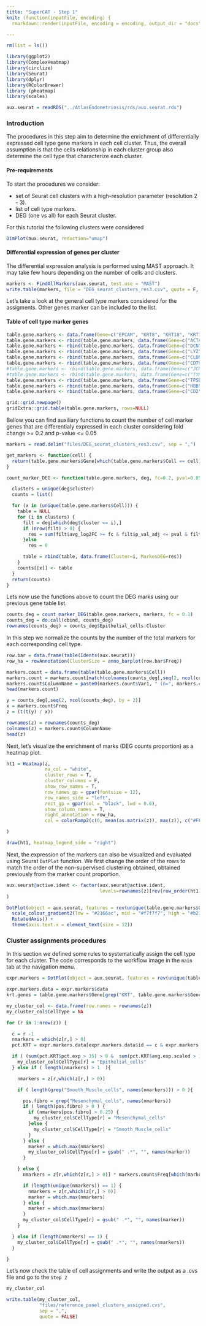 ```yaml
---
title: "SuperCAT - Step 1"
knit: (function(inputFile, encoding) {
  rmarkdown::render(inputFile, encoding = encoding, output_dir = "docs") })

---
```



```r
rm(list = ls())

library(ggplot2)
library(ComplexHeatmap)
library(circlize)
library(Seurat)
library(dplyr)
library(RColorBrewer)
library (pheatmap)
library(scales)

aux.seurat = readRDS("../AtlasEndometriosis/rds/aux.seurat.rds")

```

### Introduction

The procedures in this step aim to determine the enrichment of differentially expressed cell type gene markers in each cell cluster. Thus, the overall assumption is that the cells relationship in each cluster group also determine the cell type that characterize each cluster.

#### Pre-requirements

To start the procedures we consider:

* set of Seurat cell clusters with a high-resolution parameter (resolution 2 - 3).
* list of cell type markers.
* DEG (one vs all) for each Seurat cluster.

For this tutorial the following clusters were considered

```r
DimPlot(aux.seurat, reduction="umap")
```


#### Differential expression of genes per cluster

The differential expression analysis is performed using MAST approach. It may take few hours depending on the number of cells and clusters.

``` r
markers <- FindAllMarkers(aux.seurat, test.use = "MAST")
write.table(markers, file = "DEG_seurat_clusters_res3.csv", quote = F, sep = ",")
```

Let's take a look at the general cell type markers considered for the assigments. Other genes marker can be included to the list.

#### Table of cell type marker genes

``` r

table.gene.markers <- data.frame(Gene=c("EPCAM", "KRT8", "KRT18", "KRT19", "KRT10", "KRT7", "FOXJ1"), Cell="Epithelial_cells")
table.gene.markers <- rbind(table.gene.markers, data.frame(Gene=c("ACTA2"), Cell="Smooth_Muscle_cells"))
table.gene.markers <- rbind(table.gene.markers, data.frame(Gene=c("DCN", "COL11A2", "FAP", "PDGFRA", "COL11A1", "COL1A1", "PDGFRB"), Cell="Mesenchymal_cells"))
table.gene.markers <- rbind(table.gene.markers, data.frame(Gene=c("LYZ", "CD14", "MME", "C1QA", "CLEC10A"), Cell="Myeloid_cells"))
table.gene.markers <- rbind(table.gene.markers, data.frame(Gene=c("CLDN5", "PECAM1", "CD34", "ESAM"), Cell="Endothelial_cells"))
table.gene.markers <- rbind(table.gene.markers, data.frame(Gene=c("CD79A", "JCHAIN"), Cell="B/Plasma_cells"))
#table.gene.markers <- rbind(table.gene.markers, data.frame(Gene=c("JCHAIN"), Cell="B Cells"))
#table.gene.markers <- rbind(table.gene.markers, data.frame(Gene=c("TYROBP", "FCGR3A"), Cell="Natural Killer"))
table.gene.markers <- rbind(table.gene.markers, data.frame(Gene=c("TPSB2"), Cell="Mast_cells"))
table.gene.markers <- rbind(table.gene.markers, data.frame(Gene=c("HBB", "GYPA"), Cell="Erythrocytes"))
table.gene.markers <- rbind(table.gene.markers, data.frame(Gene=c("CD2", "CD3D", "CD3E", "CD3G", 'CD8A', "CCL5", "PTPRC", "TYROBP", "FCGR3A"), Cell="T/NK Cells"))

grid::grid.newpage()
gridExtra::grid.table(table.gene.markers, rows=NULL)

```

Bellow you can find auxiliary functions to count the number of cell marker genes that are differentialy expressed in each cluster considering fold change >= 0.2 and p-value <= 0.05


``` r

markers = read.delim("files/DEG_seurat_clusters_res3.csv", sep = ",")

get_markers <- function(cell) {
  return(table.gene.markers$Gene[which(table.gene.markers$Cell == cell)])
}

count_marker_DEG <- function(table.gene.markers, deg, fc=0.2, pval=0.05) {

  clusters = unique(deg$cluster)
  counts = list()

  for (x in (unique(table.gene.markers$Cell))) {
    table = NULL
    for (i in clusters) {
      filt = deg[which(deg$cluster == i),]
      if (nrow(filt) > 0) {
        res = sum(filt$avg_log2FC >= fc & filt$p_val_adj <= pval & filt$gene %in% get_markers(cell = x))
      }else
        res = 0

      table = rbind(table, data.frame(Cluster=i, MarkesDEG=res))
    }
    counts[[x]] <- table
  }
  return(counts)
}

```

Lets now use the functions above to count the DEG marks using our previous gene table list.

``` r

counts_deg = count_marker_DEG(table.gene.markers, markers, fc = 0.1)
counts_deg = do.call(cbind, counts_deg)
rownames(counts_deg) = counts_deg$Epithelial_cells.Cluster

```

In this step we normalize the counts by the number of the total markers for each corresponding cell type. 

``` r

row.bar = data.frame(table(Idents(aux.seurat)))
row_ha = rowAnnotation(ClusterSize = anno_barplot(row.bar$Freq))

markers.count = data.frame(table(table.gene.markers$Cell))
markers.count = markers.count[match(colnames(counts_deg[,seq(2, ncol(counts_deg), by = 2)]), paste0(markers.count$Var1, ".MarkesDEG")),]
markers.count$ColumnName = paste0(markers.count$Var1, " (n=", markers.count$Freq, ")")
head(markers.count)

y = counts_deg[,seq(2, ncol(counts_deg), by = 2)]
x = markers.count$Freq
z = (t(t(y) / x))

rownames(z) = rownames(counts_deg)
colnames(z) = markers.count$ColumnName
head(z)

```

Next, let's visualize the enrichment of marks (DEG counts proportion) as a heatmap plot.

``` r

ht1 = Heatmap(z,
              na_col = "white",
              cluster_rows = T,
              cluster_columns = F,
              show_row_names = T,
              row_names_gp = gpar(fontsize = 12),
              row_names_side = "left",
              rect_gp = gpar(col = "black", lwd = 0.6),
              show_column_names = T,
              right_annotation = row_ha,
              col = colorRamp2(c(0, mean(as.matrix(z)), max(z)), c("#FFFFFF" , "#d8b365", "#01665e"))

)

draw(ht1, heatmap_legend_side = "right")
```


Next, the expression of the markers can also be visualized and evaluated using Seurat `DotPlot` function. We first change the order of the rows to match the order of the non-supervised clustering obtained, obtained previously from the marker count proportion.

``` r

aux.seurat@active.ident <- factor(aux.seurat@active.ident,
                                  levels=rownames(z)[rev(row_order(ht1))]
)

DotPlot(object = aux.seurat, features = rev(unique(table.gene.markers$Gene))) +
  scale_colour_gradient2(low = "#2166ac", mid = "#f7f7f7", high = "#b2182b") +
  RotatedAxis() +
  theme(axis.text.x = element_text(size = 12))

```

### Cluster assignments procedures

In this section we defined some rules to systematically assign the cell type for each cluster. The code corresponds to the workflow image in the `main` tab at the navigation menu.

``` r
expr.markers = DotPlot(object = aux.seurat, features = rev(unique(table.gene.markers$Gene)))

expr.markers.data = expr.markers$data
krt.genes = table.gene.markers$Gene[grep("KRT", table.gene.markers$Gene)]

my_cluster_col <- data.frame(row.names = rownames(z))
my_cluster_col$CellType = NA

for (r in 1:nrow(z)) {

  c = r -1
  nmarkers = which(z[r,] > 0)
  pct.KRT = expr.markers.data[expr.markers.data$id == c & expr.markers.data$features.plot %in% krt.genes,]

  if ( (sum(pct.KRT$pct.exp > 35) > 0 &  sum(pct.KRT$avg.exp.scaled > 1) > 0) ) {
    my_cluster_col$CellType[r] = "Epithelial_cells"
  } else if ( length(nmarkers) > 1  ){

    nmarkers = z[r,which(z[r,] > 0)]

    if ( length(grep("Smooth_Muscle_cells", names(nmarkers))) > 0 ){

      pos.fibro = grep("Mesenchymal_cells", names(nmarkers))
      if ( length(pos.fibro) > 0 ) {
        if (nmarkers[pos.fibro] > 0.25) {
          my_cluster_col$CellType[r] = "Mesenchymal_cells"
        }else {
          my_cluster_col$CellType[r] = "Smooth_Muscle_cells"
        }
      } else {
        marker = which.max(nmarkers)
        my_cluster_col$CellType[r] = gsub(" .*", "", names(marker))
      }

    } else {
      nmarkers = z[r,which(z[r,] > 0)] * markers.count$Freq[which(markers.count$ColumnName %in% names(nmarkers))]

      if (length(unique(nmarkers)) == 1) {
        nmarkers = z[r,which(z[r,] > 0)]
        marker = which.max(nmarkers)
      } else {
        marker = which.max(nmarkers)
      }
      my_cluster_col$CellType[r] = gsub(" .*", "", names(marker))
    }

  } else if (length(nmarkers) == 1) {
    my_cluster_col$CellType[r] = gsub(" .*", "", names(nmarkers))
  }

}

```

Let's now check the table of cell assignments and write the output as a .cvs file and go to the `Step 2`

``` r

my_cluster_col

write.table(my_cluster_col, 
            "files/reference_panel_clusters_assigned.cvs", 
            sep = ",",
            quote = FALSE)

```
